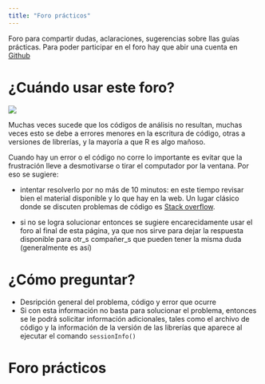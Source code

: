 ```yaml
---
title: "Foro prácticos"
---
```


Foro para compartir dudas, aclaraciones, sugerencias sobre llas guías prácticas.
Para poder participar en el foro hay que abir una cuenta en [Github](https://github.com/)

# ¿Cuándo usar este foro?


![](/files/img/resurgence.gif){fig-align="center"}

Muchas veces sucede que los códigos de análisis no resultan, muchas veces esto se debe a errores menores en la escritura de código, otras a versiones de librerías, y la mayoría a que R es algo mañoso.

Cuando hay un error o el código no corre lo importante es evitar que la frustración lleve a desmotivarse o tirar el computador por la ventana. Por eso se sugiere:

- intentar resolverlo por no más de 10 minutos: en este tiempo revisar bien el material disponible y lo que hay en la web. Un lugar clásico donde se discuten problemas de código es [Stack overflow](https://stackoverflow.com/).

- si no se logra solucionar entonces se sugiere encarecidamente usar el foro al final de esta página, ya que nos sirve para dejar la respuesta disponible para otr_s compañer_s que pueden tener la misma duda (generalmente es así)

# ¿Cómo preguntar?

- Desripción general del problema, código y error que ocurre
- Si con esta información no basta para solucionar el problema, entonces se le podrá solicitar información adicionales, tales como el archivo de código y la información de la versión de las librerías que aparece al ejecutar el comando `sessionInfo()`


# Foro prácticos


<script src="https://giscus.app/client.js"
        data-repo="cursos-metodos-facso/correlacional"
        data-repo-id="R_kgDOKCMXJQ"
        data-category="Q&A"
        data-category-id="DIC_kwDOKCMXJc4CYd9S"
        data-mapping="title"
        data-strict="0"
        data-reactions-enabled="1"
        data-emit-metadata="0"  
        data-input-position="bottom"
        data-theme="light"
        data-lang="es"
        crossorigin="anonymous"
        async>
</script>


